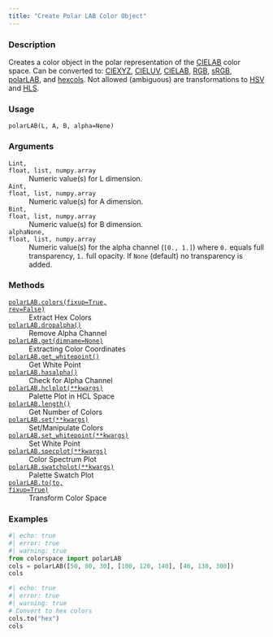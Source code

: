 ```yaml
---
title: "Create Polar LAB Color Object"
---
```


### Description

Creates a color object in the polar representation of the
[CIELAB](colorspace.colorlib.CIELAB.qmd) color space.
Can be converted to: [CIEXYZ](colorspace.colorlib.CIEXYZ.qmd), [CIELUV](colorspace.colorlib.CIELUV.qmd),
[CIELAB](colorspace.colorlib.CIELAB.qmd), [RGB](colorspace.colorlib.RGB.qmd), [sRGB](colorspace.colorlib.sRGB.qmd),
[polarLAB](colorspace.colorlib.polarLAB.qmd), and [hexcols](colorspace.colorlib.hexcols.qmd).
Not allowed (ambiguous) are transformations to [HSV](colorspace.colorlib.HSV.qmd) and [HLS](colorspace.colorlib.HLS.qmd).

### Usage

<pre><code class='language-python'>polarLAB(L, A, B, alpha=None)</code></pre>

### Arguments

<dl class="pyp-list param-list">
  <dt style = "white-space: nowrap; font-family: monospace; vertical-align: top">
   <code id="colorspace.colorlib.polarLAB:L">L</code><code class="argument-class">int, float, list, numpy.array</code>
  </dt>
 <dd>Numeric value(s) for L dimension.</dd>
  <dt style = "white-space: nowrap; font-family: monospace; vertical-align: top">
   <code id="colorspace.colorlib.polarLAB:A">A</code><code class="argument-class">int, float, list, numpy.array</code>
  </dt>
 <dd>Numeric value(s) for A dimension.</dd>
  <dt style = "white-space: nowrap; font-family: monospace; vertical-align: top">
   <code id="colorspace.colorlib.polarLAB:B">B</code><code class="argument-class">int, float, list, numpy.array</code>
  </dt>
 <dd>Numeric value(s) for B dimension.</dd>
  <dt style = "white-space: nowrap; font-family: monospace; vertical-align: top">
   <code id="colorspace.colorlib.polarLAB:alpha">alpha</code><code class="argument-class">None, float, list, numpy.array</code>
  </dt>
 <dd>Numeric value(s) for the alpha
channel (`[0., 1.]`) where `0.` equals full transparency, `1.` full
opacity. If `None` (default) no transparency is added.</dd>
</dl>

### Methods

<dl class="pyp-list method-list">
    <dt style = "white-space: nowrap; font-family: monospace; vertical-align: top">
       <code>[polarLAB.colors(fixup=True, rev=False)](colorspace.colorlib.polarLAB.colors.qmd)</code>
    </dt>
    <dd>Extract Hex Colors</dd>
    <dt style = "white-space: nowrap; font-family: monospace; vertical-align: top">
       <code>[polarLAB.dropalpha()](colorspace.colorlib.polarLAB.dropalpha.qmd)</code>
    </dt>
    <dd>Remove Alpha Channel</dd>
    <dt style = "white-space: nowrap; font-family: monospace; vertical-align: top">
       <code>[polarLAB.get(dimname=None)](colorspace.colorlib.polarLAB.get.qmd)</code>
    </dt>
    <dd>Extracting Color Coordinates</dd>
    <dt style = "white-space: nowrap; font-family: monospace; vertical-align: top">
       <code>[polarLAB.get_whitepoint()](colorspace.colorlib.polarLAB.get_whitepoint.qmd)</code>
    </dt>
    <dd>Get White Point</dd>
    <dt style = "white-space: nowrap; font-family: monospace; vertical-align: top">
       <code>[polarLAB.hasalpha()](colorspace.colorlib.polarLAB.hasalpha.qmd)</code>
    </dt>
    <dd>Check for Alpha Channel</dd>
    <dt style = "white-space: nowrap; font-family: monospace; vertical-align: top">
       <code>[polarLAB.hclplot(**kwargs)](colorspace.colorlib.polarLAB.hclplot.qmd)</code>
    </dt>
    <dd>Palette Plot in HCL Space</dd>
    <dt style = "white-space: nowrap; font-family: monospace; vertical-align: top">
       <code>[polarLAB.length()](colorspace.colorlib.polarLAB.length.qmd)</code>
    </dt>
    <dd>Get Number of Colors</dd>
    <dt style = "white-space: nowrap; font-family: monospace; vertical-align: top">
       <code>[polarLAB.set(**kwargs)](colorspace.colorlib.polarLAB.set.qmd)</code>
    </dt>
    <dd>Set/Manipulate Colors</dd>
    <dt style = "white-space: nowrap; font-family: monospace; vertical-align: top">
       <code>[polarLAB.set_whitepoint(**kwargs)](colorspace.colorlib.polarLAB.set_whitepoint.qmd)</code>
    </dt>
    <dd>Set White Point</dd>
    <dt style = "white-space: nowrap; font-family: monospace; vertical-align: top">
       <code>[polarLAB.specplot(**kwargs)](colorspace.colorlib.polarLAB.specplot.qmd)</code>
    </dt>
    <dd>Color Spectrum Plot</dd>
    <dt style = "white-space: nowrap; font-family: monospace; vertical-align: top">
       <code>[polarLAB.swatchplot(**kwargs)](colorspace.colorlib.polarLAB.swatchplot.qmd)</code>
    </dt>
    <dd>Palette Swatch Plot</dd>
    <dt style = "white-space: nowrap; font-family: monospace; vertical-align: top">
       <code>[polarLAB.to(to, fixup=True)](colorspace.colorlib.polarLAB.to.qmd)</code>
    </dt>
    <dd>Transform Color Space</dd>
</dl>


### Examples

```python
#| echo: true
#| error: true
#| warning: true
from colorspace import polarLAB
cols = polarLAB([50, 80, 30], [100, 120, 140], [40, 130, 300])
cols
```

```python
#| echo: true
#| error: true
#| warning: true
# Convert to hex colors
cols.to("hex")
cols
```



